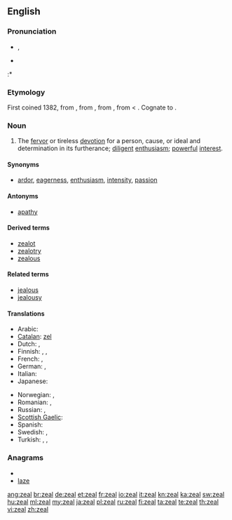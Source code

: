 ==English==

===Pronunciation===
* {{a|US}} {{IPA|/ziːl/}}, {{SAMPA|/zi:l/}}
* {{audio|en-us-zeal.ogg|Audio (US)}}
:* {{rhymes|iːl}}

===Etymology===
First coined  1382, from {{etyl|enm}} {{term|zele|lang=enm}}, from {{etyl|fro}} {{term|zel|lang=fro}}, from {{etyl|LL.}} {{term|zelus|zēlus|lang=la}}, from {{etyl|grc}} {{term|ζήλος||zeal, jealousy|trans=zēlos|lang=grc|sc=polytonic}} < {{term|ζηλόω||to emulate, to be jealous|trans=zēloō|lang=grc|sc=polytonic}}. Cognate to {{term|jealous|lang=en}}.

===Noun===
{{en-noun|-}}

# The [[fervor]] or tireless [[devotion]] for a person, cause, or ideal and determination in its furtherance; [[diligent]] [[enthusiasm]]; [[powerful]] [[interest]].

====Synonyms====
* {{sense|fervor}} [[ardor]], [[eagerness]], [[enthusiasm]], [[intensity]], [[passion]]

====Antonyms====
* {{sense|fervor}} [[apathy]]

====Derived terms====
* [[zealot]]
* [[zealotry]]
* [[zealous]]

====Related terms====
* [[jealous]]
* [[jealousy]]

====Translations====
{{trans-top|fervor or devotion}}
* Arabic: {{t-|ar|حماس}}
* [[Catalan]]: [[zel]] {{m}}
* Dutch: {{t-|nl|ijver|m}}, {{t+|nl|geestdrift|m}}
* Finnish: {{t+|fi|into}}, {{t-|fi|intohimo}}, {{t-|fi|kiihko}}
* French: {{t+|fr|zèle|m}}, {{t+|fr|assiduité|f}}
* German: {{t+|de|Eifer|m}}, {{t+|de|Begeisterung|f}}
* Italian: {{t+|it|zelo|m}}
* Japanese: {{t+|ja|熱情|tr=netsujō}}
{{trans-mid}}
* Norwegian: {{t-|no|engasjement|n}}, {{t-|no|iver|m}}
* Romanian: {{t|ro|zel|n}}, {{t|ro|ardoare|f}}
* Russian: {{t+|ru|рвение|n}}, {{t|ru|усердие|n}}
* [[Scottish Gaelic]]: {{t-|gd|eud|m|xs=Scottish Gaelic}}
* Spanish: {{t-|es|ahínco|m}}
* Swedish: {{t+|sv|iver}}, {{t+|sv|nit|c}}
* Turkish: {{t+|tr|hırs}}, {{t+|tr|şevk}}, {{t+|tr|heves}}
{{trans-bottom}}

===Anagrams===
* {{alphagram|aelz}}
* [[laze#English|laze]]

[[ang:zeal]]
[[br:zeal]]
[[de:zeal]]
[[et:zeal]]
[[fr:zeal]]
[[io:zeal]]
[[it:zeal]]
[[kn:zeal]]
[[ka:zeal]]
[[sw:zeal]]
[[hu:zeal]]
[[ml:zeal]]
[[my:zeal]]
[[ja:zeal]]
[[pl:zeal]]
[[ru:zeal]]
[[fi:zeal]]
[[ta:zeal]]
[[te:zeal]]
[[th:zeal]]
[[vi:zeal]]
[[zh:zeal]]